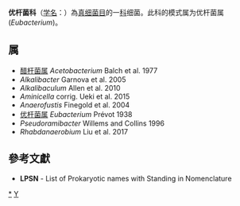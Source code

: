{{Automatic taxobox
| taxon = Eubacteriaceae
| authority = Ludwig et al., 2010
| type genus = 优杆菌属<br>Eubacterium
| type genus authority = Prévot, 1938
}}
'''优杆菌科'''（[[学名|学名]]：{{lang|la|''Eubacteriaceae''}}）為[[真细菌目|真细菌目]]的一[[科|科]]细菌。此科的模式属为优杆菌属(''Eubacterium'')。

==属==
* [[醋杆菌属|醋杆菌属]] ''Acetobacterium'' Balch et al. 1977
* ''Alkalibacter'' Garnova et al. 2005
* ''Alkalibaculum'' Allen et al. 2010
* ''Aminicella'' corrig. Ueki et al. 2015
* ''Anaerofustis'' Finegold et al. 2004
* [[优杆菌属|优杆菌属]] ''Eubacterium'' Prévot 1938
* ''Pseudoramibacter'' Willems and Collins 1996
* ''Rhabdanaerobium'' Liu et al. 2017

==參考文獻==
{{reflist}}
* '''LPSN''' - List of Prokaryotic names with Standing in Nomenclature

{{taxonbar}}

[[Category:_优杆菌科|*]]
[[Category:2010年描述的分类群|Y]]
